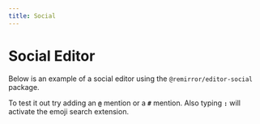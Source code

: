 ```yaml
---
title: Social
---
```



# Social Editor

Below is an example of a social editor using the `@remirror/editor-social` package.

To test it out try adding an **`@`** mention or a **`#`** mention. Also typing **`:`** will activate
the emoji search extension.

<ExampleSocialEditor autoFocus={true} />
